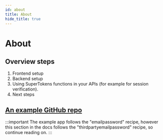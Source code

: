 ```yaml
---
id: about
title: About
hide_title: true
---
```


<!-- ./thirdpartyemailpassword/serverless/with-aws-lambda/about.mdx -->
<!-- 1 -->

# About

## Overview steps

1. Frontend setup
2. Backend setup
3. Using SuperTokens functions in your APIs (for example for session verification).
4. Next steps

## [An example GitHub repo](https://github.com/supertokens/supertokens-node/tree/master/examples/aws/with-emailpassword) 


:::important
The example app follows the "emailpassword" recipe, however this section in the docs follows the "thirdpartyemailpassword" recipe, so continue reading on.
:::
